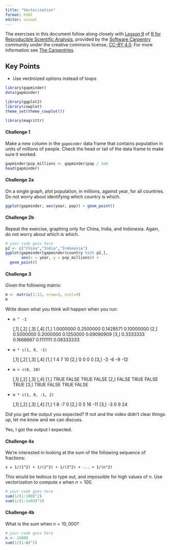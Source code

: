 ```yaml
---
title: "Vectorization"
format: html
editor: visual
---
```


The exercises in this document follow along closely with [Lesson 9](https://swcarpentry.github.io/r-novice-gapminder/09-vectorization.html) of [R for Reproducible Scientific Analysis](https://swcarpentry.github.io/r-novice-gapminder/), provided by the [Software Carpentry](https://software-carpentry.org/) community under the creative commons license, [CC-BY 4.0](https://creativecommons.org/licenses/by/4.0/). For more information see [The Carpentries](https://carpentries.org/).

::: callout-tip
## Key Points

-   Use vectroized options instead of loops
:::

```r
library(gapminder)
data(gapminder)

library(ggplot2)
library(cowplot)
theme_set(theme_cowplot())

library(magrittr)
```

#### Challenge 1

Make a new column in the `gapminder` data frame that contains population in units of millions of people. Check the head or tail of the data frame to make sure it worked.

<!-- Challenge 1 answer begin -->

```r
gapminder$pop_millions <- gapminder$pop / 1e6
head(gapminder)
```

<!-- Challenge 1 answer end -->

#### Challenge 2a

On a single graph, plot population, in millions, against year, for all countries. Do not worry about identifying which country is which.

<!-- Challenge 2a answer begin -->

```r
ggplot(gapminder, aes(year, pop)) + geom_point()
```

<!-- Challenge 2a answer end -->

#### Challenge 2b

Repeat the exercise, graphing only for China, India, and Indonesia. Again, do not worry about which is which.

<!-- Challenge 2b answer begin -->

```r
# your code goes here
p2 <- c("China","India","Indonesia")
ggplot(gapminder[gapminder$country %in% p2,],
       aes(x = year, y = pop_millions)) +
  geom_point()
```

<!-- Challenge 2b answer end -->

#### Challenge 3

Given the following matrix:

```r
m <- matrix(1:12, nrow=3, ncol=4)
m
```

Write down what you think will happen when you run:

-   `m ^ -1`

    \[,1\] \[,2\] \[,3\] \[,4\]
    \[1,\] 1.0000000 0.2500000 0.1428571 0.10000000
    \[2,\] 0.5000000 0.2000000 0.1250000 0.09090909
    \[3,\] 0.3333333 0.1666667 0.1111111 0.08333333

-   `m * c(1, 0, -1)`

    \[,1\] \[,2\] \[,3\] \[,4\]
    \[1,\] 1 4 7 10
    \[2,\] 0 0 0 0
    \[3,\] -3 -6 -9 -12

-   `m > c(0, 20)`

    \[,1\] \[,2\] \[,3\] \[,4\]
    \[1,\] TRUE FALSE TRUE FALSE
    \[2,\] FALSE TRUE FALSE TRUE
    \[3,\] TRUE FALSE TRUE FALSE

-   `m * c(1, 0, -1, 2)`

    \[,1\] \[,2\] \[,3\] \[,4\]
    \[1,\] 1 8 -7 0
    \[2,\] 0 5 16 -11
    \[3,\] -3 0 9 24

Did you get the output you expected? If not and the video didn't clear things up, let me know and we can discuss.

<!-- Challenge 3 answer begin -->

Yes, I got the output I expected.

<!-- Challenge 3 answer end -->

#### Challenge 4a

We're interested in looking at the sum of the following sequence of fractions:

    x = 1/(1^2) + 1/(2^2) + 1/(3^2) + ... + 1/(n^2)

This would be tedious to type out, and impossible for high values of $n$. Use vectorization to compute $x$ when $n=100$.

<!-- Challenge 4a answer begin -->

```r
# your code goes here
sum(1/(1:100)^2)
sum(1/(1:1e04)^2)
```

<!-- Challenge 4a answer end -->

#### Challenge 4b

What is the sum when $n=10,000$?

<!-- Challenge 4b answer begin -->

```r
# your code goes here
n <- 10000
sum(1/(1:n)^2)
```

<!-- Challenge 4b answer end -->

